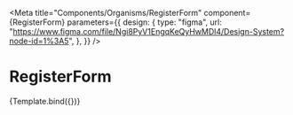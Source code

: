 
<Meta
  title="Components/Organisms/RegisterForm"
  component={RegisterForm}
  parameters={{
    design: {
      type: "figma",
      url:
        "https://www.figma.com/file/Ngi8PyV1EngqKeQyHwMDl4/Design-System?node-id=1%3A5",
    },
  }}
/>

# RegisterForm


<Canvas>
  <Story name="Register form">{Template.bind({})}</Story>
</Canvas>
